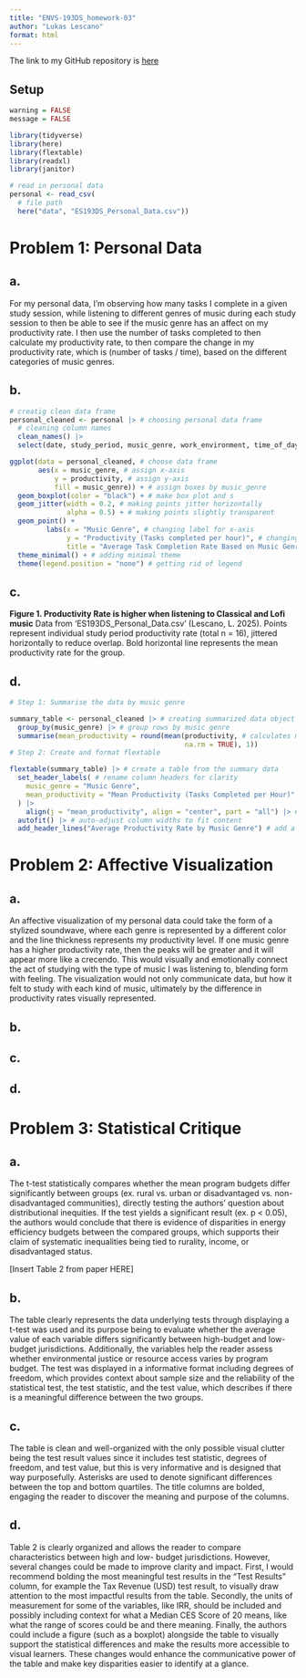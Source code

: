 ```yaml
---
title: "ENVS-193DS_homework-03"
author: "Lukas Lescano"
format: html
---
```


The link to my GitHub repository is [here](https://github.com/lperusa7/ENVS-193DS_homework-03)

## Setup

```r
warning = FALSE
message = FALSE

library(tidyverse)
library(here)
library(flextable)
library(readxl)
library(janitor)

# read in personal data
personal <- read_csv(
  # file path
  here("data", "ES193DS_Personal_Data.csv"))
```

# Problem 1: Personal Data

## a. 

For my personal data, I'm observing how many tasks I complete in a given study session, while listening to different genres of music during each study session to then be able to see if the music genre has an affect on my productivity rate. I then use the number of tasks completed to then calculate my productivity rate, to then compare the change in my productivity rate, which is (number of tasks / time), based on the different categories of music genres.

## b.


```r
# creatig clean data frame
personal_cleaned <- personal |> # choosing personal data frame
  # cleaning column names
  clean_names() |>
  select(date, study_period, music_genre, work_environment, time_of_day, sleep, productivity)
```

```r
ggplot(data = personal_cleaned, # choose data frame
       aes(x = music_genre, # assign x-axis
           y = productivity, # assign y-axis
           fill = music_genre)) + # assign boxes by music_genre
  geom_boxplot(color = "black") + # make box plot and s
  geom_jitter(width = 0.2, # making points jitter horizontally
              alpha = 0.5) + # making points slightly transparent
  geom_point() +
         labs(x = "Music Genre", # changing label for x-axis
              y = "Productivity (Tasks completed per hour)", # changing label for y-axis
              title = "Average Task Completion Rate Based on Music Genre") + # adding title name
  theme_minimal() + # adding minimal theme
  theme(legend.position = "none") # getting rid of legend
```

## c.

**Figure 1. Productivity Rate is higher when listening to Classical and Lofi music**
Data from 'ES193DS_Personal_Data.csv' (Lescano, L. 2025).
Points represent individual study period productivity rate (total n = 16), jittered horizontally to reduce overlap. Bold horizontal line represents the mean productivity rate for the group.

## d.

```r
# Step 1: Summarise the data by music genre

summary_table <- personal_cleaned |> # creating summarized data object
  group_by(music_genre) |> # group rows by music genre
  summarise(mean_productivity = round(mean(productivity, # calculates mean within each group
                                           na.rm = TRUE), 1))
# Step 2: Create and format flextable

flextable(summary_table) |> # create a table from the summary data
  set_header_labels( # rename column headers for clarity
    music_genre = "Music Genre",
    mean_productivity = "Mean Productivity (Tasks Completed per Hour)"
  ) |> 
    align(j = "mean_productivity", align = "center", part = "all") |> #center values in productivity column
  autofit() |> # auto-adjust column widths to fit content
  add_header_lines("Average Productivity Rate by Music Genre") # add a custom title above the table
```

# Problem 2: Affective Visualization

## a.

An affective visualization of my personal data could take the form of a stylized soundwave, where each genre is represented by a different color and the line thickness represents my productivity level. If one music genre has a higher productivity rate, then the peaks will be greater and it will appear more like a crecendo. This would visually and emotionally connect the act of studying with the type of music I was listening to, blending form with feeling. The visualization would not only communicate data, but how it felt to study with each kind of music, ultimately by the difference in productivity rates visually represented. 


## b.



## c.


## d.


# Problem 3: Statistical Critique

## a.

The t-test statistically compares whether the mean program budgets differ significantly between groups (ex. rural vs. urban or disadvantaged vs. non-disadvantaged communities), directly testing the authors’ question about distributional inequities. If the test yields a significant result (ex. p < 0.05), the authors would conclude that there is evidence of disparities in energy efficiency budgets between the compared groups, which supports their claim of systematic inequalities being tied to rurality, income, or disadvantaged status.

[Insert Table 2 from paper HERE]

## b. 

The table clearly represents the data underlying tests through displaying a t-test was used and its purpose being to evaluate whether the average value of each variable differs significantly between high-budget and low-budget jurisdictions. Additionally, the variables help the reader assess whether environmental justice or resource access varies by program budget. The test was displayed in a informative format including degrees of freedom, which provides context about sample size and the reliability of the statistical test, the test statistic, and the test value, which describes if there is a meaningful difference between the two groups. 

## c.

The table is clean and well-organized with the only possible visual clutter being the test result values since it includes test statistic, degrees of freedom, and test value, but this is very informative and is designed that way purposefully. Asterisks are used to denote significant differences between the top and bottom quartiles. The title columns are bolded, engaging the reader to discover the meaning and purpose of the columns.

## d.

Table 2 is clearly organized and allows the reader to compare characteristics between high and low- budget jurisdictions. However, several changes could be made to improve clarity and impact. First, I would recommend bolding the most meaningful test results in the "Test Results" column, for example the Tax Revenue (USD) test result, to visually draw attention to the most impactful results from the table. Secondly, the units of measurement for some of the variables, like IRR, should be included and possibly including context for what a Median CES Score of 20 means, like what the range of scores could be and there meaning. Finally, the authors could include a figure (such as a boxplot) alongside the table to visually support the statistical differences and make the results more accessible to visual learners. These changes would enhance the communicative power of the table and make key disparities easier to identify at a glance.